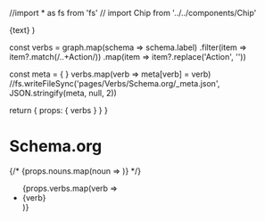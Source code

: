 //import * as fs from 'fs'
// import Chip from '../../components/Chip'


  <span className='nx-whitespace-nowrap nx-transition-colors nx-min-w-[24px] nx-overflow-hidden nx-text-ellipsis hover:nx-text-gray-900 dark:hover:nx-text-gray-200'>
    <Link href={href ?? text}>{text}</Link>
  </span>
)

  const verbs = graph.map(schema => schema.label)
                     .filter(item => item?.match(/..+Action/))
                     .map(item => item?.replace('Action', ''))


  const meta = { }
  verbs.map(verb => meta[verb] = verb)
  //fs.writeFileSync('pages/Verbs/Schema.org/_meta.json', JSON.stringify(meta, null, 2))



  return {
    props: {
      verbs
    }
  }
}

# Schema.org

{/* {props.nouns.map(noun => <Chip text={noun}/> )} */}
<ul>
{props.verbs.map(verb => <li><Link href={'/Verbs/' + verb}>{verb}</Link></li> )}
</ul>

